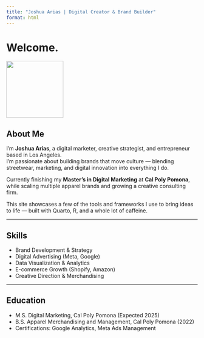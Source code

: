```yaml
---
title: "Joshua Arias | Digital Creator & Brand Builder"
format: html
---
```


# Welcome.
![](profile.jpeg){width=150px}

## About Me

I'm **Joshua Arias**, a digital marketer, creative strategist, and entrepreneur based in Los Angeles.\
I’m passionate about building brands that move culture — blending streetwear, marketing, and digital innovation into everything I do.

Currently finishing my **Master’s in Digital Marketing** at **Cal Poly Pomona**, while scaling multiple apparel brands and growing a creative consulting firm.

This site showcases a few of the tools and frameworks I use to bring ideas to life — built with Quarto, R, and a whole lot of caffeine.

------------------------------------------------------------------------

## Skills

-   Brand Development & Strategy
-   Digital Advertising (Meta, Google)
-   Data Visualization & Analytics
-   E-commerce Growth (Shopify, Amazon)
-   Creative Direction & Merchandising

------------------------------------------------------------------------

## Education

-   M.S. Digital Marketing, Cal Poly Pomona (Expected 2025)
-   B.S. Apparel Merchandising and Management, Cal Poly Pomona (2022)
-   Certifications: Google Analytics, Meta Ads Management
